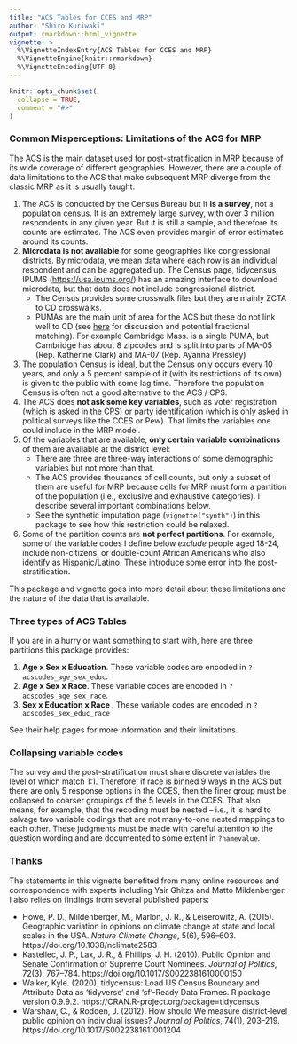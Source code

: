 ```yaml
---
title: "ACS Tables for CCES and MRP"
author: "Shiro Kuriwaki"
output: rmarkdown::html_vignette
vignette: >
  %\VignetteIndexEntry{ACS Tables for CCES and MRP}
  %\VignetteEngine{knitr::rmarkdown}
  %\VignetteEncoding{UTF-8}
---
```


```r
knitr::opts_chunk$set(
  collapse = TRUE,
  comment = "#>"
)
```


### Common Misperceptions: Limitations of the ACS for MRP

The ACS is the main dataset used for post-stratification in MRP because of its wide coverage of different geographies. However, there are a couple of data limitations to the ACS that make subsequent MRP diverge from the classic MRP as it is usually taught:

1. The ACS is conducted by the Census Bureau but it __is a survey__, not a population census.  It is an extremely large survey, with over 3 million respondents in any given year. But it is still a sample, and therefore its counts are estimates. The ACS even provides margin of error estimates around its counts.
2. __Microdata is not available__ for some geographies like congressional districts. By microdata, we mean data where each row is an individual respondent and can be aggregated up. The Census page, tidycensus, IPUMS (<https://usa.ipums.org/>) has an amazing interface to download microdata, but that data does not include congressional district. 
   * The Census provides some crosswalk files but they are mainly ZCTA to CD crosswalks. 
   * PUMAs are the main unit of area for the ACS but these do not link well to CD (see [here](https://forum.ipums.org/t/is-there-a-way-of-linking-acs-pums-data-with-voter-districts/611) for discussion and potential fractional matching). For example Cambridge Mass. is a single PUMA, but Cambridge has about 8 zipcodes and is split into parts of MA-05 (Rep. Katherine Clark) and MA-07 (Rep. Ayanna Pressley)
3. The population Census is ideal, but the Census only occurs every 10 years, and only a 5 percent sample of it (with its restrictions of its own) is given to the public with some lag time. Therefore the population Census is often not a good alternative to the ACS / CPS.
4. The ACS does __not ask some key variables__, such as voter registration (which is asked in the CPS) or party identification (which is only asked in political surveys like the CCES or Pew). That limits the variables one could include in the MRP model.
5. Of the variables that are available, __only certain variable combinations__ of them are available at the district level:
   * There are three are three-way interactions of some demographic variables but not more than that. 
   * The ACS provides thousands of cell counts, but only a subset of them are useful for MRP because cells for MRP must form a partition of the population (i.e., exclusive and exhaustive categories). I describe several important combinations below.
   * See the synthetic imputation page  (`vignette("synth")`) in this package to see how this restriction could be relaxed.
6. Some of the partition counts are __not perfect partitions__. For example, some of the variable codes I define below _exclude_ people aged 18-24, include non-citizens, or double-count African Americans who also identify as Hispanic/Latino. These introduce some error into the post-stratification.

This package and vignette goes into more detail about these limitations and the nature of the data that is available.


### Three types of ACS Tables

If you are in a hurry or want something to start with, here are three partitions this package provides:

1. __Age x Sex x Education__. These variable codes are encoded in `?acscodes_age_sex_educ`.
2. __Age x Sex x Race__. These variable codes are encoded in `?acscodes_age_sex_race`.
3. __Sex x Education x Race __. These variable codes are encoded in `?acscodes_sex_educ_race`

See their help pages for more information and their limitations.


### Collapsing variable codes

The survey and the post-stratification must share discrete variables the level of which match 1:1. Therefore, if race is binned 9 ways in the ACS but there are only 5 response options in the CCES, then the finer group must be collapsed to coarser groupings of the 5 levels in the CCES. That also means, for example, that the recoding must be nested -- i.e., it is hard to salvage two variable codings that are not many-to-one nested mappings to each other. These judgments must be made with careful attention to the question wording and are documented to some extent in `?namevalue`. 

### Thanks

The statements in this vignette benefited from many online resources and correspondence with experts including  Yair Ghitza and Matto Mildenberger. I also relies on findings from several published papers:

* Howe, P. D., Mildenberger, M., Marlon, J. R., & Leiserowitz, A. (2015). Geographic variation in opinions on climate change at state and local scales in the USA. _Nature Climate Change_, 5(6), 596–603. https://doi.org/10.1038/nclimate2583
* Kastellec, J. P., Lax, J. R., & Phillips, J. H. (2010). Public Opinion and Senate Confirmation of Supreme Court Nominees. _Journal of Politics_, 72(3), 767–784. https://doi.org/10.1017/S0022381610000150
* Walker, Kyle. (2020). tidycensus: Load US Census Boundary and Attribute Data as 'tidyverse' and 'sf'-Ready Data Frames. R
  package version 0.9.9.2. https://CRAN.R-project.org/package=tidycensus
* Warshaw, C., & Rodden, J. (2012). How should We measure district-level public opinion on individual issues? _Journal of Politics_, 74(1), 203–219. https://doi.org/10.1017/S0022381611001204

